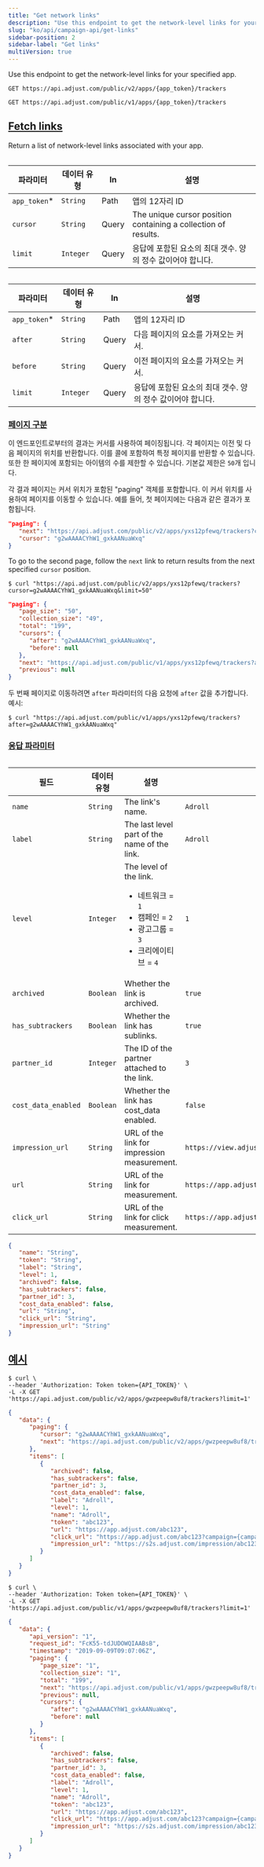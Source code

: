 ```yaml
---
title: "Get network links"
description: "Use this endpoint to get the network-level links for your specified app."
slug: "ko/api/campaign-api/get-links"
sidebar-position: 2
sidebar-label: "Get links"
multiVersion: true
---
```


Use this endpoint to get the network\-level links for your specified app.

<ApiVersion version="v2">

```http
GET https://api.adjust.com/public/v2/apps/{app_token}/trackers
```

</ApiVersion>
<ApiVersion version="v1">

```http
GET https://api.adjust.com/public/v1/apps/{app_token}/trackers
```

</ApiVersion>

## [Fetch links](fetch-links)

Return a list of network\-level links associated with your app.

<ApiVersion version="v2">
<Table>

| 파라미터      | 데이터 유형 | In    | 설명                                                           |
| ------------- | ----------- | ----- | -------------------------------------------------------------- |
| `app_token`\* | `String`    | Path  | 앱의 12자리 ID                                                 |
| `cursor`      | `String`    | Query | The unique cursor position containing a collection of results. |
| `limit`       | `Integer`   | Query | 응답에 포함된 요소의 최대 갯수. 양의 정수 값이어야 합니다.     |

</Table>
</ApiVersion>
<ApiVersion version="v1">
<Table>

| 파라미터      | 데이터 유형 | In    | 설명                                                       |
| ------------- | ----------- | ----- | ---------------------------------------------------------- |
| `app_token`\* | `String`    | Path  | 앱의 12자리 ID                                             |
| `after`       | `String`    | Query | 다음 페이지의 요소를 가져오는 커서.                        |
| `before`      | `String`    | Query | 이전 페이지의 요소를 가져오는 커서.                        |
| `limit`       | `Integer`   | Query | 응답에 포함된 요소의 최대 갯수. 양의 정수 값이어야 합니다. |

</Table>
</ApiVersion>

### [페이지 구분](pagination)

이 엔드포인트로부터의 결과는 커서를 사용하여 페이징됩니다. 각 페이지는 이전 및 다음 페이지의 위치를 반환합니다. 이를 콜에 포함하여 특정 페이지를 반환할 수 있습니다. 또한 한 페이지에 포함되는 아이템의 수를 제한할 수 있습니다. 기본값 제한은 `50`개 입니다.

각 결과 페이지는 커서 위치가 포함된 "paging" 객체를 포함합니다. 이 커서 위치를 사용하여 페이지를 이동할 수 있습니다. 예를 들어, 첫 페이지에는 다음과 같은 결과가 포함됩니다.

<ApiVersion version="v2">

```json
"paging": {
   "next": "https://api.adjust.com/public/v2/apps/yxs12pfewq/trackers?cursor=g2wAAAACYhW1_gxkAANuaWxq&limit=50",
   "cursor": "g2wAAAACYhW1_gxkAANuaWxq"
}
```

To go to the second page, follow the `next` link to return results from the next specified `cursor` position.

```console
$ curl "https://api.adjust.com/public/v2/apps/yxs12pfewq/trackers?cursor=g2wAAAACYhW1_gxkAANuaWxq&limit=50"
```

</ApiVersion>
<ApiVersion version="v1">

```json
"paging": {
   "page_size": "50",
   "collection_size": "49",
   "total": "199",
   "cursors": {
      "after": "g2wAAAACYhW1_gxkAANuaWxq",
      "before": null
   },
   "next": "https://api.adjust.com/public/v1/apps/yxs12pfewq/trackers?after=g2wAAAACYhW1_gxkAANuaWxq&limit=50",
   "previous": null
}
```

두 번째 페이지로 이동하려면 `after` 파라미터의 다음 요청에 `after` 값을 추가합니다. 예시:

```console
$ curl "https://api.adjust.com/public/v1/apps/yxs12pfewq/trackers?after=g2wAAAACYhW1_gxkAANuaWxq"
```

</ApiVersion>

### [응답 파라미터](response-parameters)

<Table search>

| 필드                | 데이터 유형 | 설명                                                                                                                               | 예시                                        |
| ------------------- | ----------- | ---------------------------------------------------------------------------------------------------------------------------------- | ------------------------------------------- |
| `name`              | `String`    | The link's name.                                                                                                                   | `Adroll`                                    |
| `label`             | `String`    | The last level part of the name of the link.                                                                                       | `Adroll`                                    |
| `level`             | `Integer`   | The level of the link.<br/><ul><li>네트워크 = `1`</li><li>캠페인 = `2`</li><li>광고그룹 = `3`</li><li>크리에이티브 = `4`</li></ul> | `1`                                         |
| `archived`          | `Boolean`   | Whether the link is archived.                                                                                                      | `true`                                      |
| `has_subtrackers`   | `Boolean`   | Whether the link has sublinks.                                                                                                     | `true`                                      |
| `partner_id`        | `Integer`   | The ID of the partner attached to the link.                                                                                        | `3`                                         |
| `cost_data_enabled` | `Boolean`   | Whether the link has cost_data enabled.                                                                                            | `false`                                     |
| `impression_url`    | `String`    | URL of the link for impression measurement.                                                                                        | `https://view.adjust.com/impression/abc123` |
| `url`               | `String`    | URL of the link for measurement.                                                                                                   | `https://app.adjust.com/abc123`             |
| `click_url`         | `String`    | URL of the link for click measurement.                                                                                             | `https://app.adjust.com/abc123`             |

</Table>

```json
{
   "name": "String",
   "token": "String",
   "label": "String",
   "level": 1,
   "archived": false,
   "has_subtrackers": false,
   "partner_id": 3,
   "cost_data_enabled": false,
   "url": "String",
   "click_url": "String",
   "impression_url": "String"
}
```

## [예시](example)

<ApiVersion version="v2">

```console
$ curl \
--header 'Authorization: Token token={API_TOKEN}' \
-L -X GET 'https://api.adjust.com/public/v2/apps/gwzpeepw8uf8/trackers?limit=1'
```

```json
{
   "data": {
      "paging": {
         "cursor": "g2wAAAACYhW1_gxkAANuaWxq",
         "next": "https://api.adjust.com/public/v2/apps/gwzpeepw8uf8/trackers?after=g2wAAAACYhW1_gxkAANuaWxq&limit=1"
      },
      "items": [
         {
            "archived": false,
            "has_subtrackers": false,
            "partner_id": 3,
            "cost_data_enabled": false,
            "label": "Adroll",
            "level": 1,
            "name": "Adroll",
            "token": "abc123",
            "url": "https://app.adjust.com/abc123",
            "click_url": "https://app.adjust.com/abc123?campaign={campaign_name}&idfa={idfa}&deeplink=http%3A%2F%2Fa.b%2Fc%3Fd%3D1%26e%3D%%MACROS%%",
            "impression_url": "https://s2s.adjust.com/impression/abc123?campaign={campaign_name}&idfa={idfa}&s2s=1"
         }
      ]
   }
}
```

</ApiVersion>
<ApiVersion version="v1">

```console
$ curl \
--header 'Authorization: Token token={API_TOKEN}' \
-L -X GET 'https://api.adjust.com/public/v1/apps/gwzpeepw8uf8/trackers?limit=1'
```

```json
{
   "data": {
      "api_version": "1",
      "request_id": "FcK55-tdJUDOWQIAABsB",
      "timestamp": "2019-09-09T09:07:06Z",
      "paging": {
         "page_size": "1",
         "collection_size": "1",
         "total": "199",
         "next": "https://api.adjust.com/public/v1/apps/gwzpeepw8uf8/trackers?after=g2wAAAACYhW1_gxkAANuaWxq&limit=1",
         "previous": null,
         "cursors": {
            "after": "g2wAAAACYhW1_gxkAANuaWxq",
            "before": null
         }
      },
      "items": [
         {
            "archived": false,
            "has_subtrackers": false,
            "partner_id": 3,
            "cost_data_enabled": false,
            "label": "Adroll",
            "level": 1,
            "name": "Adroll",
            "token": "abc123",
            "url": "https://app.adjust.com/abc123",
            "click_url": "https://app.adjust.com/abc123?campaign={campaign_name}&idfa={idfa}&deeplink=http%3A%2F%2Fa.b%2Fc%3Fd%3D1%26e%3D%%MACROS%%",
            "impression_url": "https://s2s.adjust.com/impression/abc123?campaign={campaign_name}&idfa={idfa}&s2s=1"
         }
      ]
   }
}
```

</ApiVersion>
